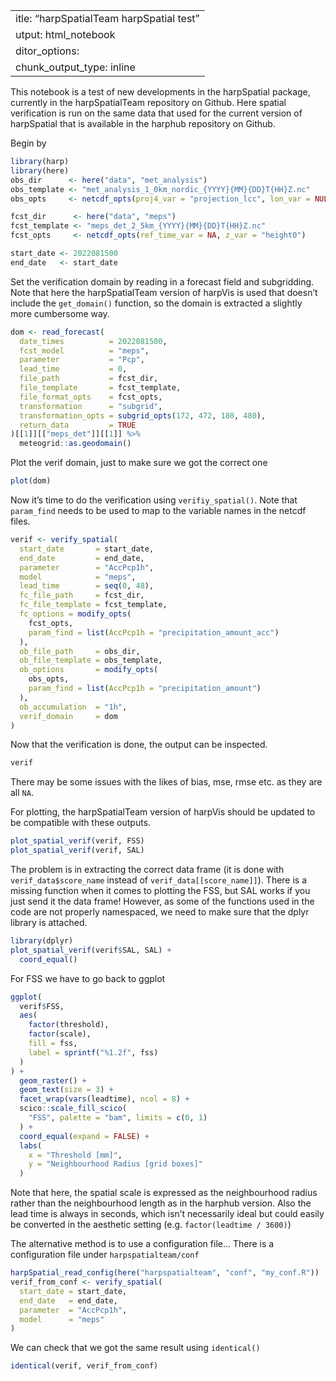  ---
title: "harpSpatialTeam harpSpatial test"
output: html_notebook
editor_options: 
  chunk_output_type: inline
---

This notebook is a test of new developments in the harpSpatial package, currently in the harpSpatialTeam repository on Github. Here spatial verification is run on the same data that used for the current version of harpSpatial that is available in the harphub repository on Github. 

Begin by 

```r
library(harp)
library(here)
obs_dir      <- here("data", "met_analysis")
obs_template <- "met_analysis_1_0km_nordic_{YYYY}{MM}{DD}T{HH}Z.nc"
obs_opts     <- netcdf_opts(proj4_var = "projection_lcc", lon_var = NULL, lat_var = NULL)

fcst_dir      <- here("data", "meps")
fcst_template <- "meps_det_2_5km_{YYYY}{MM}{DD}T{HH}Z.nc"
fcst_opts     <- netcdf_opts(ref_time_var = NA, z_var = "height0")

start_date <- 2022081500
end_date   <- start_date
```

Set the verification domain by reading in a forecast field and subgridding. Note that here the harpSpatialTeam version of harpVis is used that doesn't include the `get_domain()` function, so the domain is extracted a slightly more cumbersome way. 
```r
dom <- read_forecast(
  date_times          = 2022081500,
  fcst_model          = "meps", 
  parameter           = "Pcp",
  lead_time           = 0,
  file_path           = fcst_dir,
  file_template       = fcst_template,
  file_format_opts    = fcst_opts,
  transformation      = "subgrid",
  transformation_opts = subgrid_opts(172, 472, 180, 480),
  return_data         = TRUE 
)[[1]][["meps_det"]][[1]] %>% 
  meteogrid::as.geodomain()
```

Plot the verif domain, just to make sure we got the correct one
```r
plot(dom)
```

Now it's time to do the verification using `verifiy_spatial()`. Note that `param_find` needs to be used to map to the variable names in the netcdf files. 
```r
verif <- verify_spatial(
  start_date       = start_date,
  end_date         = end_date, 
  parameter        = "AccPcp1h",
  model            = "meps",
  lead_time        = seq(0, 48),
  fc_file_path     = fcst_dir, 
  fc_file_template = fcst_template,
  fc_options = modify_opts(
    fcst_opts, 
    param_find = list(AccPcp1h = "precipitation_amount_acc")
  ),
  ob_file_path     = obs_dir,
  ob_file_template = obs_template,
  ob_options       = modify_opts(
    obs_opts, 
    param_find = list(AccPcp1h = "precipitation_amount")
  ),
  ob_accumulation  = "1h",
  verif_domain     = dom
)
```

Now that the verification is done, the output can be inspected.
```r
verif
```

There may be some issues with the likes of bias, mse, rmse etc. as they are all `NA`. 

For plotting, the harpSpatialTeam version of harpVis should be updated to be compatible with these outputs.
```r
plot_spatial_verif(verif, FSS)
plot_spatial_verif(verif, SAL)
```

The problem is in extracting the correct data frame (it is done with `verif_data$score_name` instead of `verif_data[[score_name]]`). There is a missing function 
when it comes to plotting the FSS, but SAL works if you just send it the data frame! However, as some of the functions used in the code are not properly namespaced, 
we need to make sure that the dplyr library is attached. 

```r
library(dplyr)
plot_spatial_verif(verif$SAL, SAL) +
  coord_equal()
```

For FSS we have to go back to ggplot
```r
ggplot(
  verif$FSS, 
  aes(
    factor(threshold), 
    factor(scale), 
    fill = fss, 
    label = sprintf("%1.2f", fss)
  )
) +
  geom_raster() +
  geom_text(size = 3) +
  facet_wrap(vars(leadtime), ncol = 8) +
  scico::scale_fill_scico(
    "FSS", palette = "bam", limits = c(0, 1)
  ) +
  coord_equal(expand = FALSE) +
  labs(
    x = "Threshold [mm]",
    y = "Neighbourhood Radius [grid boxes]"
  )
```

Note that here, the spatial scale is expressed as the neighbourhood radius rather than the neighbourhood length as in the harphub version. Also the lead time is always in seconds, which isn't necessarily ideal but could easily be converted in the aesthetic setting (e.g. `factor(leadtime / 3600)`)

The alternative method is to use a configuration file... There is a configuration file under `harpspatialteam/conf`
```r
harpSpatial_read_config(here("harpspatialteam", "conf", "my_conf.R"))
verif_from_conf <- verify_spatial(
  start_date = start_date,
  end_date   = end_date,
  parameter  = "AccPcp1h",
  model      = "meps"
)
```

We can check that we got the same result using `identical()`
```r
identical(verif, verif_from_conf)
```
